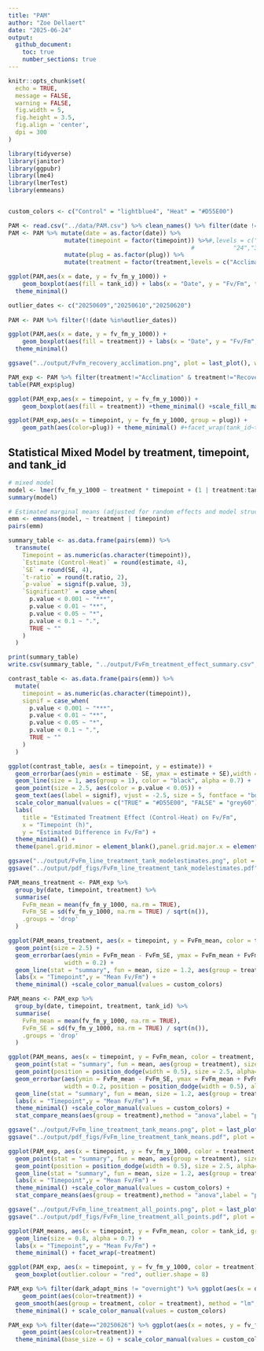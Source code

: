 ```yaml
---
title: "PAM"
author: "Zoe Dellaert"
date: "2025-06-24"
output: 
  github_document:
    toc: true
    number_sections: true
---
```


```r
knitr::opts_chunk$set(
  echo = TRUE,
  message = FALSE,
  warning = FALSE,
  fig.width = 5,
  fig.height = 3.5,
  fig.align = 'center',
  dpi = 300
)
```

```r
library(tidyverse)
library(janitor)
library(ggpubr)
library(lme4)
library(lmerTest)
library(emmeans)


custom_colors <- c("Control" = "lightblue4", "Heat" = "#D55E00")

PAM <- read.csv("../data/PAM.csv") %>% clean_names() %>% filter(date != "20250519")
PAM <- PAM %>% mutate(date = as.factor(date)) %>% 
                mutate(timepoint = factor(timepoint)) %>%#,levels = c("0","1","3","6","12",
                                                    #           "24","36","48","72","120","170"), ordered = TRUE)) %>% 
                mutate(plug = as.factor(plug)) %>%
                mutate(treatment = factor(treatment,levels = c("Acclimation","Recovery","Control","Heat", ordered=TRUE)))

ggplot(PAM,aes(x = date, y = fv_fm_y_1000)) + 
    geom_boxplot(aes(fill = tank_id)) + labs(x = "Date", y = "Fv/Fm", title = "Fv/Fm by Date and Tank") +
  theme_minimal()

outlier_dates <- c("20250609","20250610","20250620")
  
PAM <- PAM %>% filter(!(date %in%outlier_dates))

ggplot(PAM,aes(x = date, y = fv_fm_y_1000)) + 
    geom_boxplot(aes(fill = treatment)) + labs(x = "Date", y = "Fv/Fm", title = "Fv/Fm by Date and Tank") +
  theme_minimal()

ggsave("../output/FvFm_recovery_acclimation.png", plot = last_plot(), width = 8, height = 4)
```

```r
PAM_exp <- PAM %>% filter(treatment!="Acclimation" & treatment!="Recovery")
table(PAM_exp$plug)

ggplot(PAM_exp,aes(x = timepoint, y = fv_fm_y_1000)) + 
    geom_boxplot(aes(fill = treatment)) +theme_minimal() +scale_fill_manual(values = custom_colors) 

ggplot(PAM_exp,aes(x = timepoint, y = fv_fm_y_1000, group = plug)) + 
    geom_path(aes(color=plug)) + theme_minimal() #+facet_wrap(tank_id~treatment)
```

## Statistical Mixed Model by treatment, timepoint, and tank_id

```r
# mixed model
model <- lmer(fv_fm_y_1000 ~ treatment * timepoint + (1 | treatment:tank_id), data = PAM_exp)
summary(model)

# Estimated marginal means (adjusted for random effects and model structure)
emm <- emmeans(model, ~ treatment | timepoint)
pairs(emm)
```

```r
summary_table <- as.data.frame(pairs(emm)) %>%
  transmute(
    Timepoint = as.numeric(as.character(timepoint)),
    `Estimate (Control-Heat)` = round(estimate, 4),
    `SE` = round(SE, 4),
    `t-ratio` = round(t.ratio, 2),
    `p-value` = signif(p.value, 3),
    `Significant?` = case_when(
      p.value < 0.001 ~ "***",
      p.value < 0.01 ~ "**",
      p.value < 0.05 ~ "*",
      p.value < 0.1 ~ ".",
      TRUE ~ ""
    )
  )

print(summary_table)
write.csv(summary_table, "../output/FvFm_treatment_effect_summary.csv", row.names = FALSE)
```

```r
contrast_table <- as.data.frame(pairs(emm)) %>%
  mutate(
    timepoint = as.numeric(as.character(timepoint)),
    signif = case_when(
      p.value < 0.001 ~ "***",
      p.value < 0.01 ~ "**",
      p.value < 0.05 ~ "*",
      p.value < 0.1 ~ ".",
      TRUE ~ ""
    )
  )

ggplot(contrast_table, aes(x = timepoint, y = estimate)) +
  geom_errorbar(aes(ymin = estimate - SE, ymax = estimate + SE),width = 3, alpha = 0.6) +
  geom_line(size = 1, aes(group = 1), color = "black", alpha = 0.7) +
  geom_point(size = 2.5, aes(color = p.value < 0.05)) +
  geom_text(aes(label = signif), vjust = -2.5, size = 5, fontface = "bold", color = "black") +
  scale_color_manual(values = c("TRUE" = "#D55E00", "FALSE" = "grey60"), name = "p < 0.05") +
  labs(
    title = "Estimated Treatment Effect (Control-Heat) on Fv/Fm",
    x = "Timepoint (h)",
    y = "Estimated Difference in Fv/Fm") +
  theme_minimal() +
  theme(panel.grid.minor = element_blank(),panel.grid.major.x = element_blank())

ggsave("../output/FvFm_line_treatment_tank_modelestimates.png", plot = last_plot(), width = 8, height = 4)
ggsave("../output/pdf_figs/FvFm_line_treatment_tank_modelestimates.pdf", plot = last_plot(), width = 8, height = 4)
```





```r
PAM_means_treatment <- PAM_exp %>%
  group_by(date, timepoint, treatment) %>%
  summarise(
    FvFm_mean = mean(fv_fm_y_1000, na.rm = TRUE),
    FvFm_SE = sd(fv_fm_y_1000, na.rm = TRUE) / sqrt(n()),
    .groups = 'drop'
  )

ggplot(PAM_means_treatment, aes(x = timepoint, y = FvFm_mean, color = treatment,group = treatment)) +
  geom_point(size = 2.5) +
  geom_errorbar(aes(ymin = FvFm_mean - FvFm_SE, ymax = FvFm_mean + FvFm_SE),
                width = 0.2) +
  geom_line(stat = "summary", fun = mean, size = 1.2, aes(group = treatment)) +
  labs(x = "Timepoint",y = "Mean Fv/Fm") +
  theme_minimal() +scale_color_manual(values = custom_colors)

PAM_means <- PAM_exp %>%
  group_by(date, timepoint, treatment, tank_id) %>%
  summarise(
    FvFm_mean = mean(fv_fm_y_1000, na.rm = TRUE),
    FvFm_SE = sd(fv_fm_y_1000, na.rm = TRUE) / sqrt(n()),
    .groups = 'drop'
  )

ggplot(PAM_means, aes(x = timepoint, y = FvFm_mean, color = treatment, shape = tank_id)) +
  geom_point(stat = "summary", fun = mean, aes(group = treatment), size=2.5) +
  geom_point(position = position_dodge(width = 0.5), size = 2.5, alpha=0.5) +
  geom_errorbar(aes(ymin = FvFm_mean - FvFm_SE, ymax = FvFm_mean + FvFm_SE),
                width = 0.2, position = position_dodge(width = 0.5), alpha=0.5) +
  geom_line(stat = "summary", fun = mean, size = 1.2, aes(group = treatment)) +
  labs(x = "Timepoint",y = "Mean Fv/Fm") +
  theme_minimal() +scale_color_manual(values = custom_colors) +
  stat_compare_means(aes(group = treatment),method = "anova",label = "p.format",size = 2.5)

ggsave("../output/FvFm_line_treatment_tank_means.png", plot = last_plot(), width = 8, height = 4, bg = "white")
ggsave("../output/pdf_figs/FvFm_line_treatment_tank_means.pdf", plot = last_plot(), width = 8, height = 4)

ggplot(PAM_exp, aes(x = timepoint, y = fv_fm_y_1000, color = treatment, shape = tank_id)) +
  geom_point(stat = "summary", fun = mean, aes(group = treatment), size=2.5) +
  geom_point(position = position_dodge(width = 0.5), size = 2.5, alpha=0.5) +
  geom_line(stat = "summary", fun = mean, size = 1.2, aes(group = treatment)) +
  labs(x = "Timepoint",y = "Mean Fv/Fm") +
  theme_minimal() +scale_color_manual(values = custom_colors) +
  stat_compare_means(aes(group = treatment),method = "anova",label = "p.format",size = 3)

ggsave("../output/FvFm_line_treatment_all_points.png", plot = last_plot(), width = 8, height = 4, bg = "white")
ggsave("../output/pdf_figs/FvFm_line_treatment_all_points.pdf", plot = last_plot(), width = 8, height = 4)

ggplot(PAM_means, aes(x = timepoint, y = FvFm_mean, color = tank_id, group = tank_id)) +
  geom_line(size = 0.8, alpha = 0.7) +
  labs(x = "Timepoint",y = "Mean Fv/Fm") +
  theme_minimal() + facet_wrap(~treatment)
```

```r
ggplot(PAM_exp, aes(x = timepoint, y = fv_fm_y_1000, color = treatment)) +
  geom_boxplot(outlier.colour = "red", outlier.shape = 8) 


```


```r


PAM_exp %>% filter(dark_adapt_mins != "overnight") %>% ggplot(aes(x = dark_adapt_mins, y = fv_fm_y_1000)) + 
    geom_point(aes(color=treatment)) +
  geom_smooth(aes(group = treatment, color = treatment), method = "lm", se = FALSE) +  # or method = "loess"
  theme_minimal() + scale_color_manual(values = custom_colors) 

PAM_exp %>% filter(date=="20250626") %>% ggplot(aes(x = notes, y = fv_fm_y_1000)) + 
    geom_point(aes(color=treatment)) +
  theme_minimal(base_size = 6) + scale_color_manual(values = custom_colors) 
```

